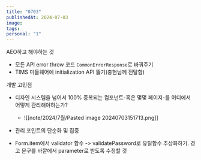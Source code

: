 ```yaml
---
title: "0703"
publishedAt: 2024-07-03
image: 
tags: 
personal: "1"
---
```

AEO하고 해야하는 것
- 모든 API error throw 코드 `CommonErrorResponse`로 바꿔주기
- TIMS 미들웨어에 initialization API 뚫기(충현님께 전달함)

개발 고민점
- 디자인 시스템을 넘어서 100% 중복되는 컴포넌트-혹은 몇몇 페이지-를 어디에서 어떻게 관리해야하는가?
	- ![[note/2024/7월/Pasted image 20240703151713.png]]
- 관리 포인트의 단순화 및 집중

- Form.item에서 validator 함수 -> validatePassword로 유틸함수 추상화하기. 경고 문구를 바깥에서 parameter로 받도록 수정할 것